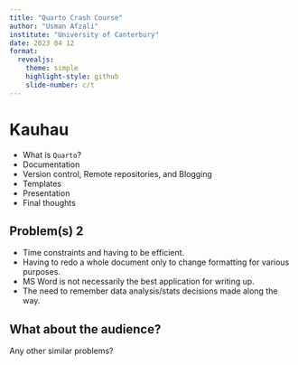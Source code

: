 ```yaml
---
title: "Quarto Crash Course"
author: "Usman Afzali"
institute: "University of Canterbury"
date: 2023 04 12
format: 
  revealjs:
    theme: simple
    highlight-style: github
    slide-number: c/t
---
```


# Kauhau {background-color="orange"}

::: incremental
-   What is `Quarto`?
-   Documentation
-   Version control, Remote repositories, and Blogging
-   Templates
-   Presentation
-   Final thoughts
:::

## Problem(s) 2 {background-color="#346bc8"}

-   Time constraints and having to be efficient.
-   Having to redo a whole document only to change formatting for various purposes.
-   MS Word is not necessarily the best application for writing up.
-   The need to remember data analysis/stats decisions made along the way.

::: callout-important
## What about the audience?

Any other similar problems?
:::
